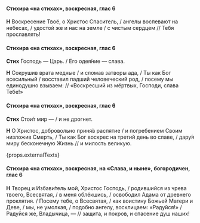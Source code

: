 #### Стихира «на стихах», воскресная, глас 6

**Н** Воскресение Твоё, о Христос Спаситель, / ангелы воспевают на небесах, / удостой же и нас на земле / с чистым сердцем // Тебя прославлять!

#### Стихира «на стихах», воскресная, глас 6

**Стих** Господь — Царь. / Его одея́ние — слава.

**Н** Сокрушив врата медные / и сломав затворы ада, / Ты как Бог всесильный / восставил падший человеческий род, / посему мы единодушно взываем: // «Воскресший из мёртвых, Господи, слава Тебе!»

#### Стихира «на стихах», воскресная, глас 6

**Стих** Стои́т мир — / и не дрогнет.

**Н** О Христос, добровольно приня́в распятие / и погребением Своим низложив Смерть, / Ты как Бог воскрес на третий день во славе, / дару́я миру бесконечную Жизнь // и милость великую.

{props.externalTexts}

#### Стихира «на стихах», воскресная, на «Слава, и ныне», богородичен, глас 6

**Н** Творец и Избави́тель мой, Христос Господь, / родившийся из чрева твоего, Всесвятая, / в меня облёкшись, / освободил Адама от древнего проклятия. / Посему тебе, о Всесвятая, / как воистину Божьей Матери и Деве, / мы, не умолкая, / подобно ангелу, восклицаем: «Радуйся!» / Радуйся же, Владычица, — // защита, и покров, и спасение душ наших!
